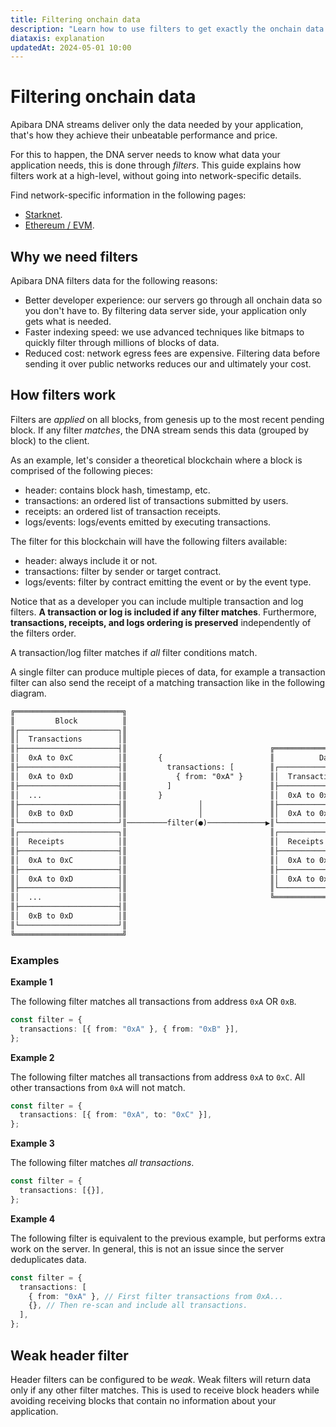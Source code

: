 ```yaml
---
title: Filtering onchain data
description: "Learn how to use filters to get exactly the onchain data you need."
diataxis: explanation
updatedAt: 2024-05-01 10:00
---
```


# Filtering onchain data

Apibara DNA streams deliver only the data needed by your application, that's
how they achieve their unbeatable performance and price.

For this to happen, the DNA server needs to know what data your application needs,
this is done through _filters_. This guide explains how filters work at a high-level,
without going into network-specific details.

Find network-specific information in the following pages:

- [Starknet](/docs/networks/starknet/filter).
- [Ethereum / EVM](/docs/networks/evm/filter).

## Why we need filters

Apibara DNA filters data for the following reasons:

- Better developer experience: our servers go through all onchain data so you
  don't have to. By filtering data server side, your application only gets what
  is needed.
- Faster indexing speed: we use advanced techniques like bitmaps to quickly
  filter through millions of blocks of data.
- Reduced cost: network egress fees are expensive. Filtering data before
  sending it over public networks reduces our and ultimately your cost.

## How filters work

Filters are _applied_ on all blocks, from genesis up to the most recent pending
block. If any filter _matches_, the DNA stream sends this data (grouped by
block) to the client.

As an example, let's consider a theoretical blockchain where a block is
comprised of the following pieces:

- header: contains block hash, timestamp, etc.
- transactions: an ordered list of transactions submitted by users.
- receipts: an ordered list of transaction receipts.
- logs/events: logs/events emitted by executing transactions.

The filter for this blockchain will have the following filters available:

- header: always include it or not.
- transactions: filter by sender or target contract.
- logs/events: filter by contract emitting the event or by the event type.

Notice that as a developer you can include multiple transaction and log filters.
**A transaction or log is included if any filter matches**. Furthermore,
**transactions, receipts, and logs ordering is preserved** independently of the filters
order.

A transaction/log filter matches if _all_ filter conditions match.

A single filter can produce multiple pieces of data, for example a transaction filter
can also send the receipt of a matching transaction like in the following diagram.

```txt
╔════════════════════════╗
║         Block          ║
║┌──────────────────────┐║
║│  Transactions        │║
║├──────────────────────┤║                                ╔════════════════════════╗
║│  0xA to 0xC          │║       {                        ║          Data          ║
║├──────────────────────┤║         transactions: [        ║┌──────────────────────┐║
║│  0xA to 0xD          │║           { from: "0xA" }      ║│  Transactions        │║
║├──────────────────────┤║         ]                      ║├──────────────────────┤║
║│  ...                 │║       }                        ║│  0xA to 0xC          │║
║├──────────────────────┤║                │               ║├──────────────────────┤║
║│  0xB to 0xD          │║                │               ║│  0xA to 0xD          │║
║└──────────────────────┘║─────────filter(●)─────────────▶️║└──────────────────────┘║
║┌──────────────────────┐║                                ║┌──────────────────────┐║
║│  Receipts            │║                                ║│  Receipts            │║
║├──────────────────────┤║                                ║├──────────────────────┤║
║│  0xA to 0xC          │║                                ║│  0xA to 0xC          │║
║├──────────────────────┤║                                ║├──────────────────────┤║
║│  0xA to 0xD          │║                                ║│  0xA to 0xD          │║
║├──────────────────────┤║                                ║└──────────────────────┘║
║│  ...                 │║                                ╚════════════════════════╝
║├──────────────────────┤║
║│  0xB to 0xD          │║
║└──────────────────────┘║
╚════════════════════════╝
```

### Examples

**Example 1**

The following filter matches all transactions from address `0xA` OR `0xB`.

```ts
const filter = {
  transactions: [{ from: "0xA" }, { from: "0xB" }],
};
```

**Example 2**

The following filter matches all transactions from address `0xA` to `0xC`.
All other transactions from `0xA` will not match.

```ts
const filter = {
  transactions: [{ from: "0xA", to: "0xC" }],
};
```

**Example 3**

The following filter matches _all transactions_.

```ts
const filter = {
  transactions: [{}],
};
```

**Example 4**

The following filter is equivalent to the previous example, but performs extra
work on the server. In general, this is not an issue since the server
deduplicates data.

```ts
const filter = {
  transactions: [
    { from: "0xA" }, // First filter transactions from 0xA...
    {}, // Then re-scan and include all transactions.
  ],
};
```

## Weak header filter

Header filters can be configured to be _weak_. Weak filters will return data
only if any other filter matches.
This is used to receive block headers while avoiding receiving blocks that
contain no information about your application.
